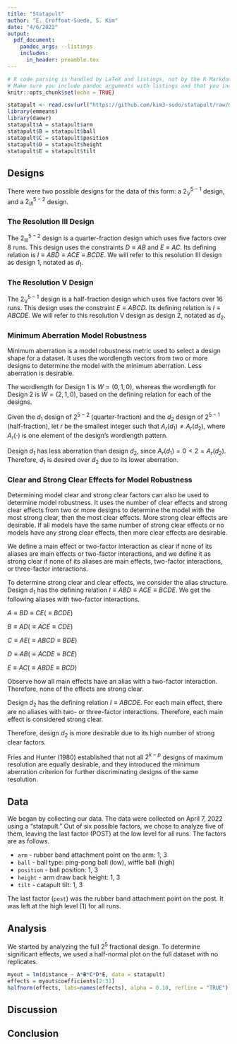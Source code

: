 ```yaml
---
title: "Statapult"
author: "E. Croffoot-Suede, S. Kim"
date: "4/6/2022"
output:
  pdf_document:
    pandoc_args: --listings
    includes:
      in_header: preamble.tex
---
```


```r
# R code parsing is handled by LaTeX and listings, not by the R Markdown knitter
# Make sure you include pandoc arguments with listings and that you include preamble.tex in the header of this file.
knitr::opts_chunk$set(echo = TRUE)
```

```r
statapult <- read.csv(url("https://github.com/kim3-sudo/statapult/raw/main/data/data.csv"))
library(emmeans)
library(daewr)
statapult$A = statapult$arm
statapult$B = statapult$ball
statapult$C = statapult$position
statapult$D = statapult$height
statapult$E = statapult$tilt
```

## Designs

There were two possible designs for the data of this form: a $2^{5-1}_{V}$ design, and a $2^{5-2}_{III}$ design.

### The Resolution III Design

The $2^{5-2}_{\text{III}}$ design is a quarter-fraction design which uses five factors over 8 runs. This design uses the constraints $D \equiv AB$ and $E \equiv AC$. Its defining relation is $I \equiv ABD \equiv ACE \equiv BCDE$. We will refer to this resolution III design as design 1, notated as $d_1$.

### The Resolution V Design

The $2^{5-1}_{\text{V}}$ design is a half-fraction design which uses five factors over 16 runs. This design uses the constraint $E \equiv ABCD$. Its defining relation is $I \equiv ABCDE$. We will refer to this resolution V design as design 2, notated as $d_2$.

### Minimum Aberration Model Robustness

Minimum aberration is a model robustness metric used to select a design shape for a dataset. It uses the wordlength vectors from two or more designs to determine the model with the minimum aberration. Less aberration is desirable.

The wordlength for Design 1 is $W = (0, 1, 0)$, whereas the wordlength for Design 2 is $W = (2, 1, 0)$, based on the defining relation for each of the designs.

Given the $d_1$ design of $2^{5-2}$ (quarter-fraction) and the $d_2$ design of $2^{5-1}$ (half-fraction), let $r$ be the smallest integer such that $A_{r}(d_1) \neq A_{r}(d_2)$, where $A_r(\cdot)$ is one element of the design's wordlength pattern.

Design $d_1$ has less aberration than design $d_2$, since $A_r(d_1) = 0 < 2 = A_r(d_2)$. Therefore, $d_1$ is desired over $d_2$ due to its lower aberration.

### Clear and Strong Clear Effects for Model Robustness

Determining model clear and strong clear factors can also be used to determine model robustness. It uses the number of clear effects and strong clear effects from two or more designs to determine the model with the most strong clear, then the most clear effects. More strong clear effects are desirable. If all models have the same number of strong clear effects or no models have any strong clear effects, then more clear effects are desirable.

We define a main effect or two-factor interaction as clear if none of its aliases are main effects or two-factor interactions, and we define it as strong clear if none of its aliases are main effects, two-factor interactions, or three-factor interactions.

To determine strong clear and clear effects, we consider the alias structure. Design $d_1$ has the defining relation $I \equiv ABD \equiv ACE \equiv BCDE$. We get the following aliases with two-factor interactions.

$A \equiv BD \equiv CE (\equiv BCDE)$

$B \equiv AD (\equiv ACE \equiv CDE)$

$C \equiv AE (\equiv ABCD \equiv BDE)$

$D \equiv AB (\equiv ACDE \equiv BCE)$

$E \equiv AC (\equiv ABDE \equiv BCD)$

Observe how all main effects have an alias with a two-factor interaction. Therefore, none of the effects are strong clear.

Design $d_2$ has the defining relation $I \equiv ABCDE$. For each main effect, there are no aliases with two- or three-factor interactions. Therefore, each main effect is considered strong clear.

Therefore, design $d_2$ is more desirable due to its high number of strong clear factors.

Fries and Hunter (1980) established that not all $2^{k-p}$ designs of maximum resolution are equally desirable, and they introduced the minimum aberration criterion for further discriminating designs of the same resolution.

## Data

We began by collecting our data. The data were collected on April 7, 2022 using a "statapult." Out of six possible factors, we chose to analyze five of them, leaving the last factor (POST) at the low level for all runs. The factors are as follows.

- `arm` - rubber band attachment point on the arm: 1, 3
- `ball` - ball type: ping-pong ball (low), wiffle ball (high)
- `position` - ball position: 1, 3
- `height` - arm draw back height: 1, 3
- `tilt` - catapult tilt: 1, 3

The last factor (`post`) was the rubber band attachment point on the post. It was left at the high level (1) for all runs.

## Analysis

We started by analyzing the full $2^5$ fractional design. To determine significant effects, we used a half-normal plot on the full dataset with no replicates.

```r
myout = lm(distance ~ A*B*C*D*E, data = statapult)
effects = myout$coefficients[2:31]
halfnorm(effects, labs=names(effects), alpha = 0.10, refline = "TRUE")
```

## Discussion

## Conclusion
